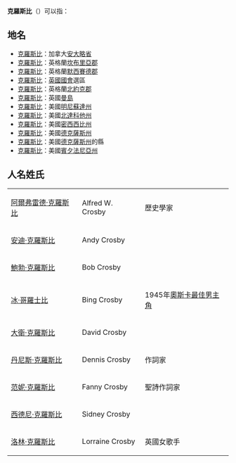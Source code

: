 {{noteTA
|G1=Show
}}
'''克羅斯比'''（{{lang-en|Crosby}}）可以指：

==地名==
*[[克羅斯比_(安大略省)|克羅斯比]]：加拿大[[安大略省|安大略省]]
*[[克羅斯比_(坎布里亞郡)|克羅斯比]]：英格蘭[[坎布里亞郡|坎布里亞郡]]
*[[克羅斯比_(默西賽德郡)|克羅斯比]]：英格蘭[[默西賽德郡|默西賽德郡]]
*[[克羅斯比_(英國國會選區)|克羅斯比]]：[[英國國會|英國國會]]選區
*[[克羅斯比_(北約克郡)|克羅斯比]]：英格蘭[[北約克郡|北約克郡]]
*[[克羅斯比_(曼島)|克羅斯比]]：英國[[曼島|曼島]]
*[[克羅斯比_(明尼蘇達州)|克羅斯比]]：美國[[明尼蘇達州|明尼蘇達州]]
*[[克羅斯比_(北達科他州)|克羅斯比]]：美國[[北達科他州|北達科他州]]
*[[克羅斯比_(密西西比州)|克羅斯比]]：美國[[密西西比州|密西西比州]]
*[[克羅斯比_(德克薩斯州)|克羅斯比]]：美國[[德克薩斯州|德克薩斯州]]
*[[克羅斯比縣_(德克薩斯州)|克羅斯比]]：美國[[德克薩斯州|德克薩斯州]]的縣
*[[克羅斯比_(賓夕法尼亞州)|克羅斯比]]：美國[[賓夕法尼亞州|賓夕法尼亞州]]

==人名姓氏==
{|
|-
| [[阿爾弗雷德·克羅斯比|阿爾弗雷德·克羅斯比]]||Alfred W. Crosby||歷史學家
|-
| [[安迪·克羅斯比|安迪·克羅斯比]]||Andy Crosby
|-
| [[鮑勃·克羅斯比|鮑勃·克羅斯比]]||Bob Crosby
|-
| [[冰·哥羅士比|冰·哥羅士比]]||Bing Crosby||1945年[[奧斯卡最佳男主角|奧斯卡最佳男主角]]
|-
| [[大衛·克羅斯比|大衛·克羅斯比]]||David Crosby
|-
| [[丹尼斯·克羅斯比|丹尼斯·克羅斯比]]||Dennis Crosby||作詞家
|-
| [[范妮·克羅斯比|范妮·克羅斯比]]||Fanny Crosby||聖詩作詞家
|-
| [[西德尼·克羅斯比|西德尼·克羅斯比]]||Sidney Crosby
|-
| [[洛林·克羅斯比|洛林·克羅斯比]] || Lorraine Crosby || 英國女歌手
|}

{{disambig|cat=四字消歧義}}